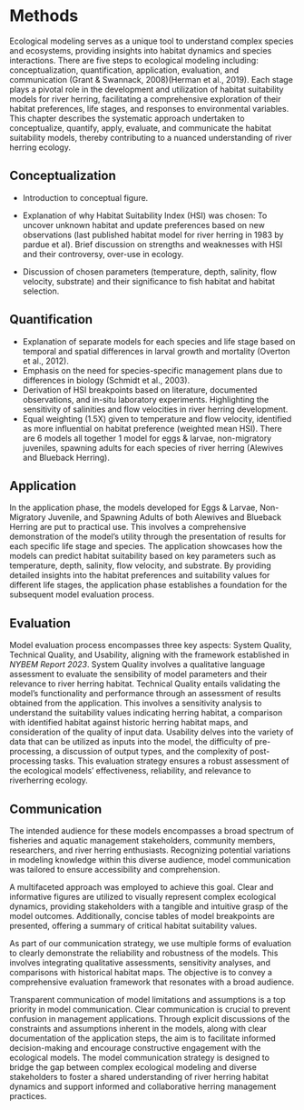 # Methods {#cross}

Ecological modeling serves as a unique tool to understand complex species and ecosystems, providing insights into habitat dynamics and species interactions. There are five steps to ecological modeling including: conceptualization, quantification, application, evaluation, and communication (Grant & Swannack, 2008)(Herman et al., 2019). Each stage plays a pivotal role in the development and utilization of habitat suitability models for river herring, facilitating a comprehensive exploration of their habitat preferences, life stages, and responses to environmental variables. This chapter describes the systematic approach undertaken to conceptualize, quantify, apply, evaluate, and communicate the habitat suitability models, thereby contributing to a nuanced understanding of river herring ecology.

## Conceptualization

- Introduction to conceptual figure.

- Explanation of why Habitat Suitability Index (HSI) was chosen: To uncover unknown habitat and update preferences based on new observations (last published habitat model for river herring in 1983 by pardue et al). Brief discussion on strengths and weaknesses with HSI and their controversy, over-use in ecology.
- Discussion of chosen parameters (temperature, depth, salinity, flow velocity, substrate) and their significance to fish habitat and habitat selection.

## Quantification

- Explanation of separate models for each species and life stage based on temporal and spatial differences in larval growth and mortality (Overton et al., 2012).
- Emphasis on the need for species-specific management plans due to differences in biology (Schmidt et al., 2003).
- Derivation of HSI breakpoints based on literature, documented observations, and in-situ laboratory experiments. Highlighting the sensitivity of salinities and flow velocities in river herring development.
- Equal weighting (1.5X) given to temperature and flow velocity, identified as more influential on habitat preference (weighted mean HSI).
There are 6 models all together 1 model for eggs & larvae, non-migratory juveniles, spawning adults for each species of river herring (Alewives and Blueback Herring).

## Application

In the application phase, the models developed for Eggs & Larvae, Non-Migratory Juvenile, and Spawning Adults of both Alewives and Blueback Herring are put to practical use. This involves a comprehensive demonstration of the model's utility through the presentation of results for each specific life stage and species. The application showcases how the models can predict habitat suitability based on key parameters such as temperature, depth, salinity, flow velocity, and substrate. By providing detailed insights into the habitat preferences and suitability values for different life stages, the application phase establishes a foundation for the subsequent model evaluation process.

## Evaluation

Model evaluation process encompasses three key aspects: System Quality, Technical Quality, and Usability, aligning with the framework established in _NYBEM Report 2023_. System Quality involves a qualitative language assessment to evaluate the sensibility of model parameters and their relevance to river herring habitat. Technical Quality entails validating the model's functionality and performance through an assessment of results obtained from the application. This involves a sensitivity analysis to understand the suitability values indicating herring habitat, a comparison with identified habitat against historic herring habitat maps, and consideration of the quality of input data. Usability delves into the variety of data that can be utilized as inputs into the model, the difficulty of pre-processing, a discussion of output types, and the complexity of post-processing tasks. This evaluation strategy ensures a robust assessment of the ecological models' effectiveness, reliability, and relevance to riverherring ecology.

## Communication

The intended audience for these models encompasses a broad spectrum of fisheries and aquatic management stakeholders, community members, researchers, and river herring enthusiasts. Recognizing potential variations in modeling knowledge within this diverse audience, model communication was tailored to ensure accessibility and comprehension.

A multifaceted approach was employed to achieve this goal. Clear and informative figures are utilized to visually represent complex ecological dynamics, providing stakeholders with a tangible and intuitive grasp of the model outcomes. Additionally, concise tables of model breakpoints are presented, offering a summary of critical habitat suitability values. 

As part of our communication strategy, we use multiple forms of evaluation to clearly demonstrate the reliability and robustness of the models. This involves integrating qualitative assessments, sensitivity analyses, and comparisons with historical habitat maps. The objective is to convey a comprehensive evaluation framework that resonates with a broad audience.

Transparent communication of model limitations and assumptions is a top priority in model communication. Clear communication is crucial to prevent confusion in management applications. Through explicit discussions of the constraints and assumptions inherent in the models, along with clear documentation of the application steps, the aim is to facilitate informed decision-making and encourage constructive engagement with the ecological models. The model communication strategy is designed to bridge the gap between complex ecological modeling and diverse stakeholders to foster a shared understanding of river herring habitat dynamics and support informed and collaborative herring management practices.
